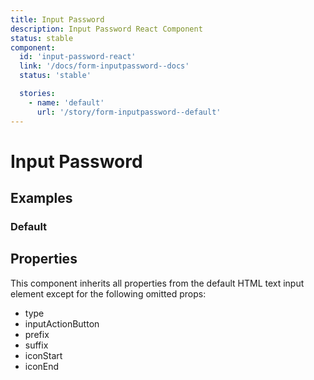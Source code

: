 ```yaml
---
title: Input Password
description: Input Password React Component
status: stable
component:
  id: 'input-password-react'
  link: '/docs/form-inputpassword--docs'
  status: 'stable'

  stories:
    - name: 'default'
      url: '/story/form-inputpassword--default'
---
```


# Input Password

<Section current="react">

<ComponentPreview>
  <FormField
    label={{
      text: 'Password',
      htmlFor: 'text-password-id',
    }}
  >
    <InputPassword placeholder="Placeholder" data-testid="text-password-id" />
  </FormField>
</ComponentPreview>

## Examples

### Default

<StorybookFrame
  heightClassName="h-max"
  componentId="input-password-react"
  story="default"
/>

## Properties

This component inherits all properties from the default HTML text input element except for the following omitted props:

- type
- inputActionButton
- prefix
- suffix
- iconStart
- iconEnd

</Section>
